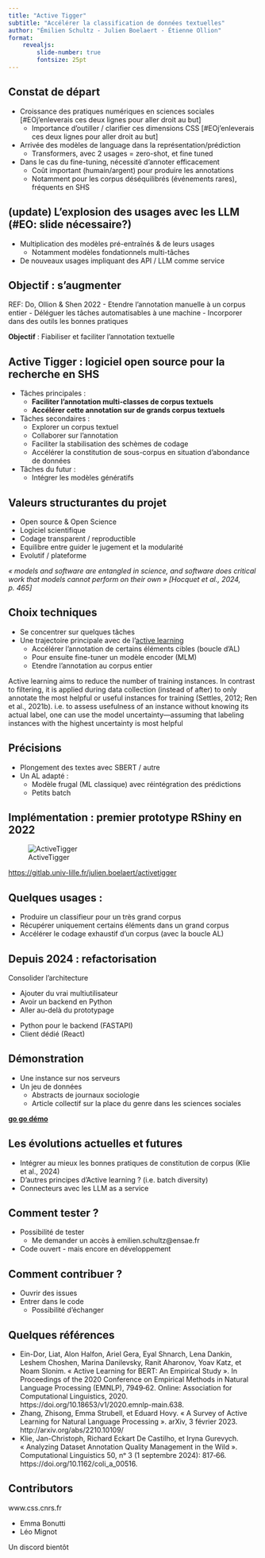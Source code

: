 ```yaml
---
title: "Active Tigger"
subtitle: "Accélérer la classification de données textuelles"
author: "Émilien Schultz - Julien Boelaert - Étienne Ollion"
format: 
    revealjs:
        slide-number: true
        fontsize: 25pt
---
```



## Constat de départ

- Croissance des pratiques numériques en sciences sociales [#EOj'enleverais ces deux lignes pour aller droit au but]
    - Importance d'outiller / clarifier ces dimensions CSS [#EOj'enleverais ces deux lignes pour aller droit au but]
- Arrivée des modèles de language dans la représentation/prédiction
    - Transformers, avec 2 usages = zero-shot, et fine tuned
- Dans le cas du fine-tuning, nécessité d'annoter efficacement
    - Coût important (humain/argent) pour produire les annotations
    - Notamment pour les corpus déséquilibrés (événements rares), fréquents en SHS

## (update) L'explosion des usages avec les LLM (#EO: slide nécessaire?)

- Multiplication des modèles pré-entraînés & de leurs usages
    - Notamment modèles fondationnels multi-tâches
- De nouveaux usages impliquant des API / LLM comme service

## Objectif : s'augmenter 
REF: Do, Ollion & Shen 2022
- Etendre l'annotation manuelle à un corpus entier
- Déléguer les tâches automatisables à une machine
- Incorporer dans des outils les bonnes pratiques

**Objectif** : Fiabiliser et faciliter l'annotation textuelle

## Active Tigger : logiciel open source pour la recherche en SHS

- Tâches principales :
    - **Faciliter l'annotation multi-classes de corpus textuels**
    - **Accélérer cette annotation sur de grands corpus textuels**
- Tâches secondaires :
    - Explorer un corpus textuel
    - Collaborer sur l'annotation
    - Faciliter la stabilisation des schèmes de codage
    - Accélérer la constitution de sous-corpus en situation d'abondance  de données
- Tâches du futur :
    - Intégrer les modèles génératifs

## Valeurs structurantes du projet

- Open source & Open Science
- Logiciel scientifique
- Codage transparent / reproductible
- Equilibre entre guider le jugement et la modularité
- Evolutif / plateforme

*« models and software are entangled in science, and software does critical work that models cannot perform on their own » [Hocquet et al., 2024, p. 465]*

## Choix techniques

- Se concentrer sur quelques tâches
- Une trajectoire principale avec de l'[active learning](https://en.wikipedia.org/wiki/Active_learning_(machine_learning))
    - Accélérer l'annotation de certains éléments cibles (boucle d'AL)
    - Pour ensuite fine-tuner un modèle encoder (MLM)
    - Etendre l'annotation au corpus entier

::: {.callout-note title="Active Learning"}

Active learning aims to reduce the number of training instances. In contrast to filtering, it is applied during data collection (instead of after) to only annotate the most helpful or useful instances for training (Settles, 2012; Ren et al., 2021b). i.e. to assess usefulness of an instance without knowing its actual label, one can use the model uncertainty—assuming that labeling instances with the highest uncertainty is most helpful

:::


## Précisions 

- Plongement des textes avec SBERT / autre
- Un AL adapté : 
    - Modèle frugal (ML classique) avec réintégration des prédictions
    - Petits batch

## Implémentation : premier prototype RShiny en 2022

![ActiveTigger](img/atr.png)

[https://gitlab.univ-lille.fr/julien.boelaert/activetigger](https://gitlab.univ-lille.fr/julien.boelaert/activetigger)


## Quelques usages :

- Produire un classifieur pour un très grand corpus
- Récupérer uniquement certains éléments dans un grand corpus
- Accélérer le codage exhaustif d'un corpus (avec la boucle AL)

## Depuis 2024 : refactorisation

Consolider l'architecture

- Ajouter du vrai multiutilisateur
- Avoir un backend en Python
- Aller au-delà du prototypage

::: {.callout-note title="Refactorisation"}

- Python pour le backend (FASTAPI)
- Client dédié (React)

:::

## Démonstration


- Une instance sur nos serveurs
- Un jeu de données
    - Abstracts de journaux sociologie
    - Article collectif sur la place du genre dans les sciences sociales

[**go go démo**](https://emilienschultz.github.io/activetiggers)


## Les évolutions actuelles et futures

- Intégrer au mieux les bonnes pratiques de constitution de corpus (Klie et al., 2024)
- D'autres principes d'Active learning ? (i.e. batch diversity)
- Connecteurs avec les LLM as a service

## Comment tester ?

- Possibilité de tester
    - Me demander un accès à emilien.schultz@ensae.fr
- Code ouvert - mais encore en développement

## Comment contribuer ?

- Ouvrir des issues
- Entrer dans le  code
    - Possibilité d'échanger

## Quelques références

- Ein-Dor, Liat, Alon Halfon, Ariel Gera, Eyal Shnarch, Lena Dankin, Leshem Choshen, Marina Danilevsky, Ranit Aharonov, Yoav Katz, et Noam Slonim. « Active Learning for BERT: An Empirical Study ». In Proceedings of the 2020 Conference on Empirical Methods in Natural Language Processing (EMNLP), 7949‑62. Online: Association for Computational Linguistics, 2020. https://doi.org/10.18653/v1/2020.emnlp-main.638.
- Zhang, Zhisong, Emma Strubell, et Eduard Hovy. « A Survey of Active Learning for Natural Language Processing ». arXiv, 3 février 2023. http://arxiv.org/abs/2210.10109/
- Klie, Jan-Christoph, Richard Eckart De Castilho, et Iryna Gurevych. « Analyzing Dataset Annotation Quality Management in the Wild ». Computational Linguistics 50, nᵒ 3 (1 septembre 2024): 817‑66. https://doi.org/10.1162/coli_a_00516.


## Contributors

www.css.cnrs.fr 

- Emma Bonutti
- Léo Mignot

Un discord bientôt


<!-- 

Keywords
- multiclass classification
- active learning
- open source
- open science

(situations in which unlabeled data is abundant but manual labeling is expensive)

*En chantier : intégrer les modèles génératifs*

Many text classification tasks face a severe class imbalance problem that limits the ability to train high-performance models.
-->
